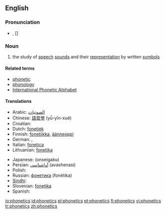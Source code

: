 ==English==

===Pronunciation===
*{{IPA|/fəˈnɛtɪks/}}, [{{IPAchar|fə'nɛtɪks}}]

===Noun===
{{wikipedia}}
{{en-noun|-}}

# {{linguistics}} the study of [[speech]] [[sound]]s and their [[representation]] by written [[symbols]]

====Related terms====
* [[phonetic]]
* [[phonology]]
* [[International Phonetic Alphabet]]

====Translations====
{{trans-top|study of speech sounds and their representation by written symbols}}
*Arabic: [[الصوتيات]]
*Chinese: [[語音學]] (yǚ-yīn-xué)
*Croatian: {{t|hr|fonetika|f}}
*Dutch: [[fonetiek]] {{f}}
*Finnish: [[fonetiikka]], [[äänneoppi]]
*German: {{t|de|Phonetik|f}}, {{t|de|Lautlehre|f}}
*Italian: [[fonetica]] {{f}}
*Lithuanian: [[fonetika]] {{f}}
{{trans-mid}}
*Japanese: {{JAchar|[[音声学]]}} (onseigaku)
*Persian: [[آواشناسی]] (avashenasi)
*Polish: {{t|pl|fonetyka|f}}
*Russian: [[фонетика]] (fonétika) {{f}}
*[[Sindhi]]: {{SDchar|[[وايوڪيات]]}} {{f}}
*Slovenian: [[fonetika]]
*Spanish: {{t|es|fonética|f}}
{{trans-bottom}}

[[io:phonetics]]
[[id:phonetics]]
[[pl:phonetics]]
[[pt:phonetics]]
[[fi:phonetics]]
[[vi:phonetics]]
[[tr:phonetics]]
[[zh:phonetics]]
